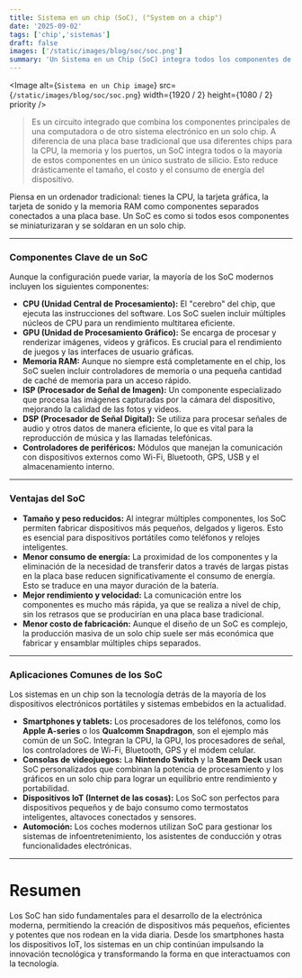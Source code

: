 ```yaml
---
title: Sistema en un chip (SoC), ("System on a chip")
date: '2025-09-02'
tags: ['chip','sistemas']
draft: false
images: ['/static/images/blog/soc/soc.png']
summary: 'Un Sistema en un Chip (SoC) integra todos los componentes de un sistema informático en un solo chip, mejorando la eficiencia y reduciendo el tamaño.'
---
```


<Image
  alt={`Sistema en un Chip image`}
  src={`/static/images/blog/soc/soc.png`}
  width={1920 / 2}
  height={1080 / 2}
  priority
/>

>Es un circuito integrado que combina los componentes principales de una computadora o de otro sistema electrónico en un solo chip.  A diferencia de una placa base tradicional que usa diferentes chips para la CPU, la memoria y los puertos, un SoC integra todos o la mayoría de estos componentes en un único sustrato de silicio. Esto reduce drásticamente el tamaño, el costo y el consumo de energía del dispositivo.

Piensa en un ordenador tradicional: tienes la CPU, la tarjeta gráfica, la tarjeta de sonido y la memoria RAM como componentes separados conectados a una placa base. Un SoC es como si todos esos componentes se miniaturizaran y se soldaran en un solo chip.

---

### Componentes Clave de un SoC

Aunque la configuración puede variar, la mayoría de los SoC modernos incluyen los siguientes componentes:

* **CPU (Unidad Central de Procesamiento):** El "cerebro" del chip, que ejecuta las instrucciones del software. Los SoC suelen incluir múltiples núcleos de CPU para un rendimiento multitarea eficiente.
* **GPU (Unidad de Procesamiento Gráfico):** Se encarga de procesar y renderizar imágenes, videos y gráficos. Es crucial para el rendimiento de juegos y las interfaces de usuario gráficas.
* **Memoria RAM:** Aunque no siempre está completamente en el chip, los SoC suelen incluir controladores de memoria o una pequeña cantidad de caché de memoria para un acceso rápido.
* **ISP (Procesador de Señal de Imagen):** Un componente especializado que procesa las imágenes capturadas por la cámara del dispositivo, mejorando la calidad de las fotos y videos.
* **DSP (Procesador de Señal Digital):** Se utiliza para procesar señales de audio y otros datos de manera eficiente, lo que es vital para la reproducción de música y las llamadas telefónicas.
* **Controladores de periféricos:** Módulos que manejan la comunicación con dispositivos externos como Wi-Fi, Bluetooth, GPS, USB y el almacenamiento interno.

---

### Ventajas del SoC

* **Tamaño y peso reducidos:** Al integrar múltiples componentes, los SoC permiten fabricar dispositivos más pequeños, delgados y ligeros. Esto es esencial para dispositivos portátiles como teléfonos y relojes inteligentes.
* **Menor consumo de energía:** La proximidad de los componentes y la eliminación de la necesidad de transferir datos a través de largas pistas en la placa base reducen significativamente el consumo de energía. Esto se traduce en una mayor duración de la batería.
* **Mejor rendimiento y velocidad:** La comunicación entre los componentes es mucho más rápida, ya que se realiza a nivel de chip, sin los retrasos que se producirían en una placa base tradicional.
* **Menor costo de fabricación:** Aunque el diseño de un SoC es complejo, la producción masiva de un solo chip suele ser más económica que fabricar y ensamblar múltiples chips separados.

---

### Aplicaciones Comunes de los SoC

Los sistemas en un chip son la tecnología detrás de la mayoría de los dispositivos electrónicos portátiles y sistemas embebidos en la actualidad.

* **Smartphones y tablets:** Los procesadores de los teléfonos, como los **Apple A-series** o los **Qualcomm Snapdragon**, son el ejemplo más común de un SoC. Integran la CPU, la GPU, los procesadores de señal, los controladores de Wi-Fi, Bluetooth, GPS y el módem celular.
* **Consolas de videojuegos:** La **Nintendo Switch** y la **Steam Deck** usan SoC personalizados que combinan la potencia de procesamiento y los gráficos en un solo chip para lograr un equilibrio entre rendimiento y portabilidad.
* **Dispositivos IoT (Internet de las cosas):** Los SoC son perfectos para dispositivos pequeños y de bajo consumo como termostatos inteligentes, altavoces conectados y sensores.
* **Automoción:** Los coches modernos utilizan SoC para gestionar los sistemas de infoentretenimiento, los asistentes de conducción y otras funcionalidades electrónicas.

---
# Resumen

Los SoC han sido fundamentales para el desarrollo de la electrónica moderna, permitiendo la creación de dispositivos más pequeños, eficientes y potentes que nos rodean en la vida diaria. Desde los smartphones hasta los dispositivos IoT, los sistemas en un chip continúan impulsando la innovación tecnológica y transformando la forma en que interactuamos con la tecnología.